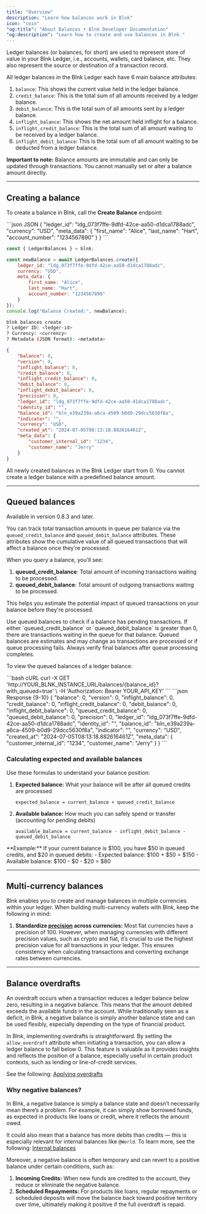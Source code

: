 ```yaml
---
title: "Overview"
description: "Learn how balances work in Blnk"
icon: "coin"
"og:title": "About Balances • Blnk Developer Documentation"
"og:description": "Learn how to create and use balances in Blnk."
---
```



Ledger balances (or balances, for short) are used to represent store of value in your Blnk Ledger, i.e., accounts, wallets, card balance, etc. They also represent the source or destination of a transaction record.

All ledger balances in the Blnk Ledger each have 6 main balance attributes:

1. `balance`: This shows the current value held in the ledger balance.
2. `credit_balance`: This is the total sum of all amounts received by a ledger balance.
3. `debit_balance`: This is the total sum of all amounts sent by a ledger balance.
4. `inflight_balance`: This shows the net amount held inflight for a balance.
5. `inflight_credit_balance`: This is the total sum of all amount waiting to be received by a ledger balance.
6. `inflight_debit_balance`: This is the total sum of all amount waiting to be deducted from a ledger balance.

<Warning>**Important to note:** Balance amounts are immutable and can only be updated through transactions. You cannot manually set or alter a balance amount directly.</Warning>

---

## Creating a balance

To create a balance in Blnk, call the **Create Balance** endpoint:

<CodeGroup>
```json JSON
{
    "ledger_id": "ldg_073f7ffe-9dfd-42ce-aa50-d1dca1788adc",
    "currency": "USD",
    "meta_data": {
        "first_name": "Alice",
        "last_name": "Hart",
        "account_number": "1234567890"
    }
}
```

```javascript TypeScript
const { LedgerBalances } = blnk;

const newBalance = await LedgerBalances.create({
    ledger_id: "ldg_073f7ffe-9dfd-42ce-aa50-d1dca1788adc",
    currency: "USD",
    meta_data: {
        first_name: "Alice",
        last_name: "Hart",
        account_number: "1234567890"
    }
});
console.log("Balance Created:", newBalance);
```

```bash Blnk CLI
blnk balances create
? Ledger ID: <ledger-id>
? Currency: <currency>
? Metadata (JSON format): <metadata>
```
</CodeGroup>

```json Response
{
    "balance": 0,
    "version": 0,
    "inflight_balance": 0,
    "credit_balance": 0,
    "inflight_credit_balance": 0,
    "debit_balance": 0,
    "inflight_debit_balance": 0,
    "precision": 0,
    "ledger_id": "ldg_073f7ffe-9dfd-42ce-aa50-d1dca1788adc",
    "identity_id": "",
    "balance_id": "bln_e39a239a-a6ca-4509-b0d9-29dcc5630f8a",
    "indicator": "",
    "currency": "USD",
    "created_at": "2024-07-05T08:13:18.882616461Z",
    "meta_data": {
        "customer_internal_id": "1234",
        "customer_name": "Jerry"
    }
}
```

<Note>All newly created balances in the Blnk Ledger start from 0. You cannot create a ledger balance with a predefined balance amount.</Note>

---

## Queued balances

<Info>Available in version 0.8.3 and later.</Info>

You can track total transaction amounts in queue per balance via the `queued_credit_balance` and `queued_debit_balance` attributes. These attributes show the cumulative value of all queued transactions that will affect a balance once they're processed.

When you query a balance, you'll see:

1. **queued_credit_balance**: Total amount of incoming transactions waiting to be processed.
2. **queued_debit_balance**: Total amount of outgoing transactions waiting to be processed.

This helps you estimate the potential impact of queued transactions on your balance before they're processed. 

<Tip>
Use queued balances to check if a balance has pending transactions. If either `queued_credit_balance` or `queued_debit_balance` is greater than 0, there are transactions waiting in the queue for that balance.
</Tip>

<Warning>
Queued balances are estimates and may change as transactions are processed or if queue processing fails. Always verify final balances after queue processing completes.
</Warning>

To view the queued balances of a ledger balance:

<CodeGroup>
```bash cURL
curl -X GET 'http://YOUR_BLNK_INSTANCE_URL/balances/{balance_id}?with_queued=true' \
  -H 'Authorization: Bearer YOUR_API_KEY'
```
```json Response {9-10}
{
    "balance": 0,
    "version": 0,
    "inflight_balance": 0,
    "credit_balance": 0,
    "inflight_credit_balance": 0,
    "debit_balance": 0,
    "inflight_debit_balance": 0,
    "queued_credit_balance": 0,
    "queued_debit_balance": 0,
    "precision": 0,
    "ledger_id": "ldg_073f7ffe-9dfd-42ce-aa50-d1dca1788adc",
    "identity_id": "",
    "balance_id": "bln_e39a239a-a6ca-4509-b0d9-29dcc5630f8a",
    "indicator": "",
    "currency": "USD",
    "created_at": "2024-07-05T08:13:18.882616461Z",
    "meta_data": {
        "customer_internal_id": "1234",
        "customer_name": "Jerry"
    }
}
```
</CodeGroup>

### Calculating expected and available balances

Use these formulas to understand your balance position:

1. **Expected balance:** What your balance will be after all queued credits are processed

    ```
    expected_balance = current_balance + queued_credit_balance
    ```

2. **Available balance:** How much you can safely spend or transfer (accounting for pending debits)

    ```
    available_balance = current_balance - inflight_debit_balance - queued_debit_balance
    ```

<Info>
**Example:** If your current balance is $100, you have $50 in queued credits, and $20 in queued debits:
- Expected balance: $100 + $50 = $150
- Available balance: $100 - $0 - $20 = $80
</Info>

---

## Multi-currency balances

Blnk enables you to create and manage balances in multiple currencies within your ledger. When building multi-currency wallets with Blnk, keep the following in mind:

1. **Standardize [precision](/transactions/precision) across currencies:** Most fiat currencies have a precision of 100. However, when managing currencies with different precision values, such as crypto and fiat, it’s crucial to use the highest precision value for all transactions in your ledger. This ensures consistency when calculating transactions and converting exchange rates between currencies.

---

## Balance overdrafts

An overdraft occurs when a transaction reduces a ledger balance below zero, resulting in a negative balance. This means that the amount debited exceeds the available funds in the account. While traditionally seen as a deficit, in Blnk, a negative balance is simply another balance state and can be used flexibly, especially depending on the type of financial product.

In Blnk, implementing overdrafts is straightforward. By setting the `allow_overdraft` attribute when initiating a transaction, you can allow a ledger balance to fall below 0. This feature is valuable as it provides insights and reflects the position of a balance, especially useful in certain product contexts, such as lending or line-of-credit services.

See the following: [Applying overdrafts](/transactions/overdrafts)

### Why negative balances?

In Blnk, a negative balance is simply a balance state and doesn’t necessarily mean there’s a problem. For example, it can simply show borrowed funds, as expected in products like loans or credit, where it reflects the amount owed.

It could also mean that a balance has more debits than credits — this is especially relevant for internal balances like `@World`. To learn more, see the following: [Internal balances](/balances/internal-balances)

Moreover, a negative balance is often temporary and can revert to a positive balance under certain conditions, such as:

1. **Incoming Credits:** When new funds are credited to the account, they reduce or eliminate the negative balance. 
2. **Scheduled Repayments:** For products like loans, regular repayments or scheduled deposits will move the balance back toward positive territory over time, ultimately making it positive if the full overdraft is repaid.

<NeedHelp />